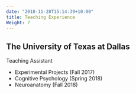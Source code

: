 ```yaml
---
date: "2018-11-28T15:14:39+10:00"
title: Teaching Experience
Weight: 7
---
```


## The University of Texas at Dallas
Teaching Assistant

*	Experimental Projects (Fall 2017)
*	Cognitive Psychology (Spring 2018)
*	Neuroanatomy (Fall 2018)
